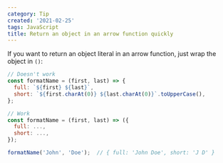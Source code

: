 ```yaml
---
category: Tip
created: '2021-02-25'
tags: JavaScript
title: Return an object in an arrow function quickly
---
```


If you want to return an object literal in an arrow function, just wrap the object in `()`:

```js
// Doesn't work
const formatName = (first, last) => {
  full: `${first} ${last}`,
  short: `${first.charAt(0)} ${last.charAt(0)}`.toUpperCase(),
};

// Work
const formatName = (first, last) => ({
  full: ...,
  short: ...,
});

formatName('John', 'Doe');  // { full: 'John Doe', short: 'J D' }
```

